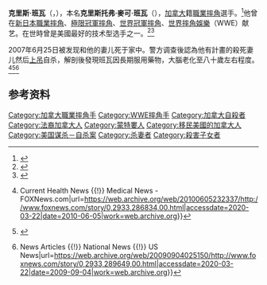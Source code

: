 {{Infobox professional wrestler
| image       = Chris Benoit in the Ring.jpg
| alt         =
| caption     = 
| birth_name  = Christopher Michael Benoit
| birth_date  = {{birth date|1967|5|21}}
| birth_place = {{CAN}}[[魁北克省|魁北克省]][[蒙特利尔|蒙特利尔市]]
| death_date  = {{Death date and age|2007|6|24|1967|5|21}}
| death_place = {{USA}}[[喬治亞州|喬治亞州]][[費耶特維爾_(喬治亞州)|费耶特维尔]]
| death_cause = [[自缢|自缢]]
| children    = 3
| names       = Chris Benoit<br>The Pegasus Kid<br>Wild Pegasus
| height      = {{height|ft=5|in=10}}<ref name="slam">{{cite web|url=http://slam.canoe.com/Slam/Wrestling/Bios/benoit.html|title=Chris Benoit biography|work=Slam! Sports|publisher=[[Canoe.com|Canadian Online Explorer]]|accessdate=February 8, 2019|archive-date=2019-04-20|archive-url=https://web.archive.org/web/20190420143441/http://slam.canoe.com/Slam/Wrestling/Bios/benoit.html|dead-url=no}}</ref>
| weight      = {{convert|220|lb|kg|abbr=on}}<ref name="slam"/>
| billed      = {{USA}}[[亚特兰大|亚特兰大]]<br>{{CAN}}[[阿尔伯塔省|阿尔伯塔省]][[埃德蒙顿|埃德蒙顿]]
| trainer     = Bruce Hart<ref name="hell51">{{cite book|title=Ring of Hell: The Story of Chris Benoit & the Fall of the Pro Wrestling Industry|last=Randazzo V|first=Matthew|page=[https://archive.org/details/ringofhellstoryo0000rand/page/51 51]|publisher=Phoenix Books|year=2008|isbn=978-1-59777-622-6|url=https://archive.org/details/ringofhellstoryo0000rand/page/51}}</ref><ref name="pain214-15">{{cite book|title=Pain and Passion: The History of Stampede Wrestling|url=https://archive.org/details/painpassionhisto00mcco|last=McCoy|first=Heath|pages=[https://archive.org/details/painpassionhisto00mcco/page/214 214]–215|publisher=[[ECW_Press|ECW Press]]|year=2007|isbn=978-1-55022-787-1}}</ref><ref name="Bruce130">{{cite book|title=Straight From the Hart|url=https://archive.org/details/straightfromhart0000hart|last=Hart|first=Bruce|page=[https://archive.org/details/straightfromhart0000hart/page/130 130]|publisher=[[ECW_Press|ECW Press]]|year=2011|isbn=978-1-55022-939-4}}</ref><br>New Japan Pro-Wrestling<ref>{{cite web|url=http://wrestlingexaminer.com/erased-the-tragic-story-of-chris-benoit/|title=Erased! The Tragic Story of Chris Benoit|quote=Benoit began training at the legendary New Japan Dojo, and began wrestling for NJPW|publisher=Wrestling Examiner|accessdate=May 21, 2017|archive-date=2020-09-22|archive-url=https://web.archive.org/web/20200922020739/https://wrestlingexaminer.com/erased-the-tragic-story-of-chris-benoit/|dead-url=no}}</ref>
| debut       = 1985年11月22日<ref name="archive">{{cite web|url=http://slam.canoe.com/Slam/Wrestling/ResultsArchive/Wrestlers/benoit.html|title=Chris Benoit Results Archive|work=Slam! Sports|publisher=[[Canoe.com|Canadian Online Explorer]]|accessdate=February 8, 2019|archive-date=2020-03-22|archive-url=https://web.archive.org/web/20200322015620/http://slam.canoe.com/Slam/Wrestling/ResultsArchive/Wrestlers/benoit.html|dead-url=no}}</ref>
}}

'''克里斯·班瓦'''（{{lang-en|Chris Benoit}}，{{bd|1967年|5月21日|2007年|6月24日|Benoit}}），本名'''克里斯托弗·麥可·班瓦'''（{{lang|en|Christopher Michael Benoit}}），[[加拿大|加拿大]]籍[[職業摔角|職業摔角]]選手。<ref>{{Cite web|title=Benoit's public image hid monster|url=https://web.archive.org/web/20120404115632/http://www2.canada.com/calgaryherald/news/story.html?id=068f9b38-4b0a-4b26-9e30-2867f415d514&p=2|accessdate=2020-03-22|work=web.archive.org|language=en}}</ref>他曾在[[新日本職業摔角|新日本職業摔角]]、[[極限冠軍摔角|極限冠軍摔角]]、[[世界冠軍摔角|世界冠軍摔角]]、[[世界摔角娛樂|世界摔角娛樂]]（WWE）献艺。在世時曾是美國最好的技术型选手之一。<ref>{{Cite web|title=WCW World Championship|url=https://www.wwe.com/titlehistory/wcw-world-championship|accessdate=2020-03-22|work=WWE|language=en|archive-date=2017-12-23|archive-url=https://web.archive.org/web/20171223153707/http://www.wwe.com/classics/titlehistory/wcwchampionship|dead-url=no}}</ref><ref>{{Cite web|title=World Heavyweight Championship|url=https://www.wwe.com/titlehistory/world-heavyweight-championship|accessdate=2020-03-22|work=WWE|language=en|archive-date=2012-03-12|archive-url=https://web.archive.org/web/20120312192029/http://www.wwe.com/inside/titlehistory/worldheavyweight|dead-url=no}}</ref>

2007年6月25日被发现和他的妻儿死于家中。警方调查後認為他有計畫的殺死妻儿然后[[上吊|上吊]]自杀，解剖後發現班瓦因長期服用藥物，大腦老化至八十歲左右程度。<ref>{{Cite web|title=Wrestler Chris Benoit Double Murder-Suicide: Was It 'Roid Rage'? - Health News {{!}} Current Health News {{!}} Medical News - FOXNews.com|url=https://web.archive.org/web/20100605232337/http://www.foxnews.com/story/0,2933,286834,00.html|accessdate=2020-03-22|date=2010-06-05|work=web.archive.org}}</ref><ref>{{Cite web|title=Nightline|url=https://abcnews.go.com/Nightline|accessdate=2020-03-22|last=News|first=A. B. C.|work=ABC News|language=en|archive-date=2019-11-21|archive-url=https://web.archive.org/web/20191121214222/https://abcnews.go.com/Nightline|dead-url=no}}</ref><ref>{{Cite web|title=FOXNews.com - Wrestler Chris Benoit Used Steroid Testosterone; Son Sedated Before Murders - Local News {{!}} News Articles {{!}} National News {{!}} US News|url=https://web.archive.org/web/20090904025150/http://www.foxnews.com/story/0,2933,289649,00.html|accessdate=2020-03-22|date=2009-09-04|work=web.archive.org}}</ref>

== 参考资料 ==
{{参考资料}}
{{WWE洲际冠军}}
{{Authority control}}
{{DEFAULTSORT:Benoit, Chris}}

[[Category:加拿大職業摔角手|Category:加拿大職業摔角手]]
[[Category:WWE摔角手|Category:WWE摔角手]]
[[Category:加拿大自殺者|Category:加拿大自殺者]]
[[Category:法裔加拿大人|Category:法裔加拿大人]]
[[Category:蒙特婁人|Category:蒙特婁人]]
[[Category:移民美國的加拿大人|Category:移民美國的加拿大人]]
[[Category:美国谋杀－自杀案|Category:美国谋杀－自杀案]]
[[Category:杀妻者|Category:杀妻者]]
[[Category:殺害子女者|Category:殺害子女者]]